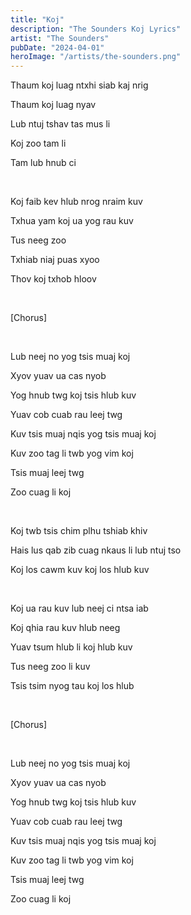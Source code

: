```yaml
---
title: "Koj"
description: "The Sounders Koj Lyrics"
artist: "The Sounders"
pubDate: "2024-04-01"
heroImage: "/artists/the-sounders.png"
---
```


Thaum koj luag ntxhi siab kaj nrig

Thaum koj luag nyav

Lub ntuj tshav tas mus li

Koj zoo tam li

Tam lub hnub ci

<br />

Koj faib kev hlub nrog nraim kuv

Txhua yam koj ua yog rau kuv

Tus neeg zoo

Txhiab niaj puas xyoo

Thov koj txhob hloov

<br />

[Chorus]

<br />

Lub neej no yog tsis muaj koj

Xyov yuav ua cas nyob

Yog hnub twg koj tsis hlub kuv

Yuav cob cuab rau leej twg

Kuv tsis muaj nqis yog tsis muaj koj

Kuv zoo tag li twb yog vim koj

Tsis muaj leej twg

Zoo cuag li koj

<br />

Koj twb tsis chim plhu tshiab khiv

Hais lus qab zib cuag nkaus li lub ntuj tso

Koj los cawm kuv koj los hlub kuv

<br />

Koj ua rau kuv lub neej ci ntsa iab

Koj qhia rau kuv hlub neeg

Yuav tsum hlub li koj hlub kuv

Tus neeg zoo li kuv

Tsis tsim nyog tau koj los hlub

<br />

[Chorus]

<br />

Lub neej no yog tsis muaj koj

Xyov yuav ua cas nyob

Yog hnub twg koj tsis hlub kuv

Yuav cob cuab rau leej twg

Kuv tsis muaj nqis yog tsis muaj koj

Kuv zoo tag li twb yog vim koj

Tsis muaj leej twg

Zoo cuag li koj
